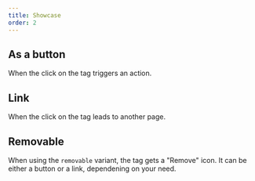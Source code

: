 ```yaml
---
title: Showcase
order: 2
---
```



## As a button

When the click on the tag triggers an action.

<Playground system="eu" selectedKind="tag" selectedStory="as a button">
  <Tag label="Button tag" type="button" />
</Playground>

## Link

When the click on the tag leads to another page.

<Playground system="eu" selectedKind="tag" selectedStory="as a link">
  <Tag label="Link tag" href="/example" />
</Playground>

## Removable

When using the `removable` variant, the tag gets a "Remove" icon. It can be either a button or a link, dependening on your need.

<Playground system="eu" selectedKind="tag" selectedStory="removable">
  <Tag label="Removable tag" variant="removable" />
</Playground>
